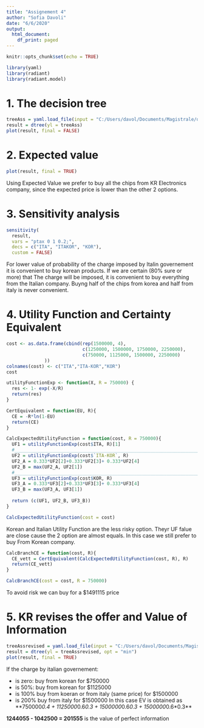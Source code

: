 ---
title: "Assignement 4"
author: "Sofia Davoli"
date: "6/6/2020"
output:
  html_document:
    df_print: paged
---

```{r setup, include=FALSE}
knitr::opts_chunk$set(echo = TRUE)
```


```{r, include = FALSE}
library(yaml)
library(radiant)
library(radiant.model)

```


# 1. The decision tree


```{r}
treeAss = yaml.load_file(input = "C:/Users/davol/Documents/Magistrale/decision models/assignement/tree-Ass.yaml")
result = dtree(yl = treeAss)
plot(result, final = FALSE)
```


# 2. Expected value

```{r}
plot(result, final = TRUE)
```

Using Expected Value we prefer to buy all the chips from KR Electronics company, since the expected price is lower than the other 2 options.

# 3. Sensitivity analysis


```{r}
sensitivity(
  result, 
  vars = "ptax 0 1 0.2;", 
  decs = c("ITA", "ITAKOR", "KOR"), 
  custom = FALSE)
```

For lower value of probability of the charge imposed by Italin governement it is convenient to buy korean products. If we are certain (80% sure or more) that The charge will be imposed, it is convenient to buy everything from the Italian company. Buyng half of  the chips from korea and half from italy is never convenient.

# 4. Utility Function and Certainty Equivalent

```{r}
cost <- as.data.frame(cbind(rep(1500000, 4), 
                            c(1250000, 1500000, 1750000, 2250000),
                            c(750000, 1125000, 1500000, 2250000)
              ))
colnames(cost) <- c("ITA","ITA-KOR","KOR")
cost
```

```{r}
utilityFunctionExp <- function(X, R = 750000) {
  res <- 1- exp(-X/R)
  return(res)
}

CertEquivalent = function(EU, R){
  CE = -R*ln(1-EU)
  return(CE)
}

CalcExpectedUtilityFunction = function(cost, R = 750000){
  UF1 = utilityFunctionExp(cost$ITA, R)[1]
  #________________________________________________________________________
  UF2 = utilityFunctionExp(cost$`ITA-KOR`, R)
  UF2_A = 0.333*UF2[2]+0.333*UF2[3]+ 0.333*UF2[4]
  UF2_B = max(UF2_A, UF2[1])
  #________________________________________________________________________
  UF3 = utilityFunctionExp(cost$KOR, R)
  UF3_A = 0.333*UF3[2]+0.333*UF3[3]+ 0.333*UF3[4]
  UF3_B = max(UF3_A, UF3[1])
  
  return (c(UF1, UF2_B, UF3_B))
}

CalcExpectedUtilityFunction(cost = cost)
```

Korean and Italian Utility Function are the less risky option. Theyr UF falue are close cause the 2 option are almost equals. In this case we still prefer to buy From Korean company.

```{r}
CalcBranchCE = function(cost, R){
  CE_vett = CertEquivalent(CalcExpectedUtilityFunction(cost, R), R)
  return(CE_vett)
}

CalcBranchCE(cost = cost, R = 750000)
```


To avoid risk we can buy for a $1491115 price


# 5. KR revises the offer and Value of Information

```{r}
treeAssrevised = yaml.load_file(input = "C:/Users/davol/Documents/Magistrale/decision models/assignement/tree-Ass-revised.yaml")
result = dtree(yl = treeAssrevised, opt = "min")
plot(result, final = TRUE)
```

If the charge by italian governement:

- is zero: buy from korean for $750000
- is 50%: buy from korean for $1125000
- is 100% buy from koeran or from italy (same price) for $1500000
- is 200% buy from italy for $1500000
In this case EV is obtained as 
**750000*0.4 + 1125000*0.6*0.3 + 1500000*0.6*0.3 + 1500000*0.6*0.3**

**1244055 - 1042500 = 201555** is the value of perfect information 
